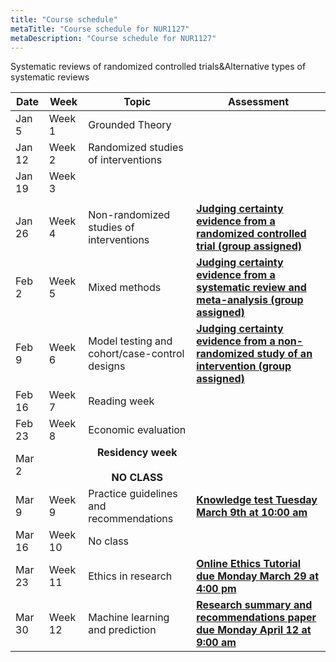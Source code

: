 ```yaml
---
title: "Course schedule"
metaTitle: "Course schedule for NUR1127"
metaDescription: "Course schedule for NUR1127"
---
```


<table>
  <thead>
    <tr>
      <th>Date</th>
      <th>Week</th>
      <th>Topic</th>
      <th>Assessment</th>
    </tr>
  </thead>
  <tbody>
    <tr>
      <td>Jan 5</td>
      <td>Week 1</td>
      <td>Grounded Theory</td>
      <td></td>
    </tr>
    <tr>
      <td>Jan 12</td>
      <td>Week 2</td>
      <td>Randomized studies of interventions</td>
      <td></td>
    </tr>
    <tr>
      <td>Jan 19</td>
      <td>Week 3</td>
      <td><tr>Systematic reviews of randomized controlled trials</tr>
      <tr>&</tr>
      <tr>Alternative types of systematic reviews</tr></td>
      <td></td>
    </tr>
    <tr>
      <td>Jan 26</td>
      <td>Week 4</td>
      <td>Non-randomized studies of interventions</td>
      <td>
        <strong>
          <a
            target="_blank"
            href="https://q.utoronto.ca/courses/201160/assignments/465707"
          >
            Judging certainty evidence from a randomized controlled
            trial (group assigned)
          </a>
        </strong>
      </td>
    </tr>
    <tr>
      <td>Feb 2</td>
      <td>Week 5</td>
      <td>Mixed methods</td>
      <td>
        <strong>
          <a
            target="_blank"
            href="https://q.utoronto.ca/courses/201160/assignments/465707"
          >
            Judging certainty evidence from a systematic review and meta-analysis (group
            assigned)
          </a>
        </strong>
      </td>
    </tr>
    <tr>
      <td>Feb 9</td>
      <td>Week 6</td>
      <td>Model testing and cohort/case-control designs</td>
      <td>
        <strong>
          <a
            target="_blank"
            href="https://q.utoronto.ca/courses/201160/assignments/465707"
          >
            Judging certainty evidence from a non-randomized study of
            an intervention (group assigned)
          </a>
        </strong>
      </td>
    </tr>
    <tr>
      <td>Feb 16</td>
      <td>Week 7</td>
      <td>Reading week</td>
      <td></td>
    </tr>
    <tr>
      <td>Feb 23</td>
      <td>Week 8</td>
      <td>Economic evaluation</td>
      <td></td>
    </tr>
    <tr>
      <td>Mar 2</td>
      <td></td>
      <td>
        <strong>
          <center>
            Residency week <br></br> NO CLASS
          </center>
        </strong>
      </td>
      <td></td>
    </tr>
    <tr>
      <td>Mar 9</td>
      <td>Week 9</td>
      <td>Practice guidelines and recommendations</td>
      <td>
        <strong>
          <a
            target="_blank"
            href="https://q.utoronto.ca/courses/201160/assignments/465705"
          >
            Knowledge test Tuesday March 9th at 10:00 am
          </a>
        </strong>
      </td>
    </tr>
    <tr>
      <td>Mar 16</td>
      <td>Week 10</td>
      <td>No class</td>
      <td></td>
    </tr>
    <tr>
      <td>Mar 23</td>
      <td>Week 11</td>
      <td>Ethics in research</td>
      <td>
        <strong>
          <a
            target="_blank"
            href="https://q.utoronto.ca/courses/201160/assignments/465709"
          >
            Online Ethics Tutorial due Monday March 29 at 4:00 pm
          </a>
        </strong>
      </td>
    </tr>
    <tr>
      <td>Mar 30</td>
      <td>Week 12</td>
      <td>Machine learning and prediction</td>
      <td>
        <strong>
          <a
            target="_blank"
            href="https://q.utoronto.ca/courses/201160/assignments/465708"
          >
            Research summary and recommendations paper due Monday April 12 at
            9:00 am
          </a>
        </strong>
      </td>
    </tr>
  </tbody>
</table>
